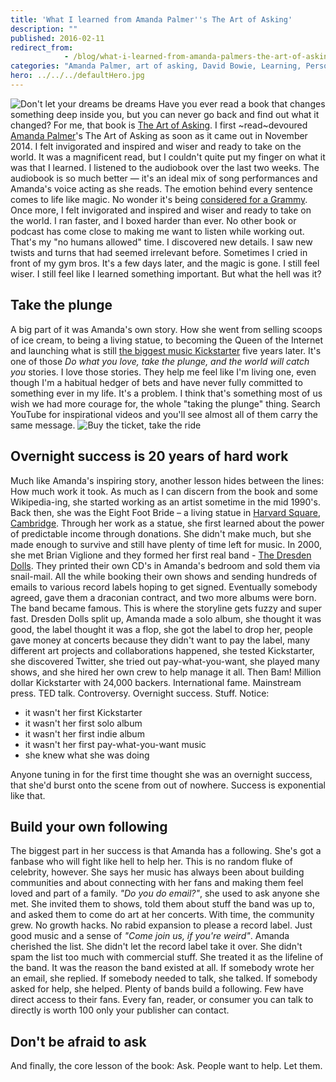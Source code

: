 ```yaml
---
title: 'What I learned from Amanda Palmer''s The Art of Asking'
description: ""
published: 2016-02-11
redirect_from: 
            - /blog/what-i-learned-from-amanda-palmers-the-art-of-asking/swizec/6771
categories: "Amanda Palmer, art of asking, David Bowie, Learning, Personal"
hero: ../../../defaultHero.jpg
---
```

![Don't let your dreams be dreams](./img/media-ACcXRXwUqJ6Ok-giphy.gif) Have you ever read a book that changes something deep inside you, but you can never go back and find out what it changed? For me, that book is [The Art of Asking](http://www.amazon.com/The-Art-Asking-Learned-Worrying/dp/1455581089). I first ~read~devoured [Amanda Palmer](http://amandapalmer.net "Amanda Palmer")&#x27;s The Art of Asking as soon as it came out in November 2014. I felt invigorated and inspired and wiser and ready to take on the world. It was a magnificent read, but I couldn&#x27;t quite put my finger on what it was that I learned. I listened to the audiobook over the last two weeks. The audiobook is so much better — it&#x27;s an ideal mix of song performances and Amanda&#x27;s voice acting as she reads. The emotion behind every sentence comes to life like magic. No wonder it&#x27;s being [considered for a Grammy](http://blog.amandapalmer.net/grammy-consideration/). Once more, I felt invigorated and inspired and wiser and ready to take on the world. I ran faster, and I boxed harder than ever. No other book or podcast has come close to making me want to listen while working out. That&#x27;s my &quot;no humans allowed&quot; time. I discovered new details. I saw new twists and turns that had seemed irrelevant before. Sometimes I cried in front of my gym bros. It&#x27;s a few days later, and the magic is gone. I still feel wiser. I still feel like I learned something important. But what the hell was it?

## Take the plunge

A big part of it was Amanda&#x27;s own story. How she went from selling scoops of ice cream, to being a living statue, to becoming the Queen of the Internet and launching what is still [the biggest music Kickstarter](https://www.kickstarter.com/projects/amandapalmer/amanda-palmer-the-new-record-art-book-and-tour?ref=category_most_funded) five years later. It&#x27;s one of those _Do what you love, take the plunge, and the world will catch you_ stories. I love those stories. They help me feel like I&#x27;m living one, even though I&#x27;m a habitual hedger of bets and have never fully committed to something ever in my life. It&#x27;s a problem. I think that&#x27;s something most of us wish we had more courage for, the whole &quot;taking the plunge&quot; thing. Search YouTube for inspirational videos and you&#x27;ll see almost all of them carry the same message. ![Buy the ticket, take the ride](http://www.cc-chapman.com/wp-content/uploads/2015/08/BUY-THE-TICKET-TAKE-THE-RIDE..png)

## Overnight success is 20 years of hard work

Much like Amanda&#x27;s inspiring story, another lesson hides between the lines: How much work it took. As much as I can discern from the book and some Wikipedia-ing, she started working as an artist sometime in the mid 1990&#x27;s. Back then, she was the Eight Foot Bride – a living statue in [Harvard Square, Cambridge](<http://maps.google.com/maps?ll=42.3736111111,-71.1188888889&spn=0.01,0.01&q=42.3736111111,-71.1188888889 (Harvard%20Square)&t=h> "Harvard Square"). Through her work as a statue, she first learned about the power of predictable income through donations. She didn&#x27;t make much, but she made enough to survive and still have plenty of time left for music. In 2000, she met Brian Viglione and they formed her first real band - [The Dresden Dolls](http://www.dresdendolls.com/ "The Dresden Dolls"). They printed their own CD&#x27;s in Amanda&#x27;s bedroom and sold them via snail-mail. All the while booking their own shows and sending hundreds of emails to various record labels hoping to get signed. Eventually somebody agreed, gave them a draconian contract, and two more albums were born. The band became famous. This is where the storyline gets fuzzy and super fast. Dresden Dolls split up, Amanda made a solo album, she thought it was good, the label thought it was a flop, she got the label to drop her, people gave money at concerts because they didn&#x27;t want to pay the label, many different art projects and collaborations happened, she tested Kickstarter, she discovered Twitter, she tried out pay-what-you-want, she played many shows, and she hired her own crew to help manage it all. Then Bam! Million dollar Kickstarter with 24,000 backers. International fame. Mainstream press. TED talk. Controversy. Overnight success. Stuff. Notice:

- it wasn&#x27;t her first Kickstarter
- it wasn&#x27;t her first solo album
- it wasn&#x27;t her first indie album
- it wasn&#x27;t her first pay-what-you-want music
- she knew what she was doing

Anyone tuning in for the first time thought she was an overnight success, that she&#x27;d burst onto the scene from out of nowhere. Success is exponential like that.

## Build your own following

The biggest part in her success is that Amanda has a following. She&#x27;s got a fanbase who will fight like hell to help her. This is no random fluke of celebrity, however. She says her music has always been about building communities and about connecting with her fans and making them feel loved and part of a family. _&quot;Do you do email?&quot;_, she used to ask anyone she met. She invited them to shows, told them about stuff the band was up to, and asked them to come do art at her concerts. With time, the community grew. No growth hacks. No rabid expansion to please a record label. Just good music and a sense of _&quot;Come join us, if you&#x27;re weird&quot;_. Amanda cherished the list. She didn&#x27;t let the record label take it over. She didn&#x27;t spam the list too much with commercial stuff. She treated it as the lifeline of the band. It was the reason the band existed at all. If somebody wrote her an email, she replied. If somebody needed to talk, she talked. If somebody asked for help, she helped. Plenty of bands build a following. Few have direct access to their fans. Every fan, reader, or consumer you can talk to directly is worth 100 only your publisher can contact.

## Don&#x27;t be afraid to ask

And finally, the core lesson of the book: Ask. People want to help. Let them.
